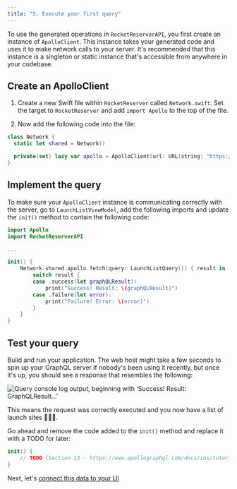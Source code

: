 ```yaml
---
title: "5. Execute your first query"
---
```


To use the generated operations in `RocketReserverAPI`, you first create an instance of `ApolloClient`. This instance takes your generated code and uses it to make network calls to your server. It's recommended that this instance is a singleton or static instance that's accessible from anywhere in your codebase.

## Create an ApolloClient

1. Create a new Swift file within `RocketReserver` called `Network.swift`.  Set the target to `RocketReserver` and add `import Apollo` to the top of the file.

2. Now add the following code into the file:

```swift title="Network.swift"
class Network {
  static let shared = Network()

  private(set) lazy var apollo = ApolloClient(url: URL(string: "https://apollo-fullstack-tutorial.herokuapp.com/graphql")!)
}
```

## Implement the query

To make sure your `ApolloClient` instance is communicating correctly with the server, go to `LaunchListViewModel`, add the following imports and update the `init()` method to contain the following code:

```swift title="LaunchListViewModel.swift"
import Apollo
import RocketReserverAPI

...

init() {
    Network.shared.apollo.fetch(query: LaunchListQuery()) { result in
        switch result {
        case .success(let graphQLResult):
            print("Success! Result: \(graphQLResult)")
        case .failure(let error):
            print("Failure! Error: \(error)")
        }
    }
}
```

## Test your query

Build and run your application. The web host might take a few seconds to spin up your GraphQL server if nobody's been using it recently, but once it's up, you should see a response that resembles the following:

<img src="images/query_console_log_sample.png" class="screenshot" alt="Query console log output, beginning with 'Success! Result: GraphQLResult...'"/>

This means the request was correctly executed and you now have a list of launch sites 🚀🚀🚀.

Go ahead and remove the code added to the `init()` method and replace it with a TODO for later:


```swift title="LaunchListViewModel.swift"
init() {
    // TODO (Section 13 - https://www.apollographql.com/docs/ios/tutorial/tutorial-subscriptions#use-your-subscription)
}
```

Next, let's [connect this data to your UI](tutorial-connect-queries-to-ui)

